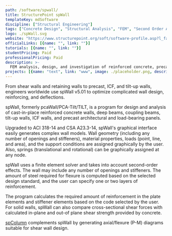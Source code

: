 ```yaml
---
path: /software/spwall/
title: StructurePoint spWall
templateKey: mdSoftware
discipline: ["Structural Engineering"]
tags: ["Concrete Design", "Structural Analysis", "FEM", "Second Order Analysis", "Wall Design", "Panel Design"]
logo: ./spWall.svg
website: "https://www.structurepoint.org/soft/software-profile.asp?l_family_id=56"
officialLinks: [{name: "", link: ""}]
tutorials: [{name: "", link: ""}]
studentPricing: Paid
professionalPricing: Paid
description: >-
  FEM analysis, design, and investigation of reinforced concrete, precast, ICF, tilt-up, retaining, architectural, and shear walls.
projects: [{name: "text", link: "www", image: ./placeholder.png, description: "blah blah"}]
---
```


From shear walls and retaining walls to precast, ICF, and tilt-up walls, engineers worldwide use spWall v5.01 to optimize complicated wall design, reinforcing, and deflections.

spWall, formerly pcaWall/PCA-Tilt/TILT, is a program for design and analysis of cast-in-place reinforced concrete walls, deep beams, coupling beams, tilt-up walls, ICF walls, and precast architectural and load-bearing panels.

Upgraded to ACI 318-14 and CSA A23.3-14, spWall's graphical interface easily generates complex wall models. Wall geometry (including any number of openings and stiffeners), material properties, loads (point, line, and area), and the support conditions are assigned graphically by the user. Also, springs (translational and rotational) can be graphically assigned at any node.

spWall uses a finite element solver and takes into account second-order effects. The wall may include any number of openings and stiffeners. The amount of steel required for flexure is computed based on the selected design standard, and the user can specify one or two layers of reinforcement.

The program calculates the required amount of reinforcement in the plate elements and stiffener elements based on the code selected by the user. For solid walls, spWall can also compare cross-sectional shear forces with calculated in-plane and out-of plane shear strength provided by concrete.

[spColumn](/software/spColumn/) complements spWall by generating axial/flexure (P-M) diagrams suitable for shear wall design.
